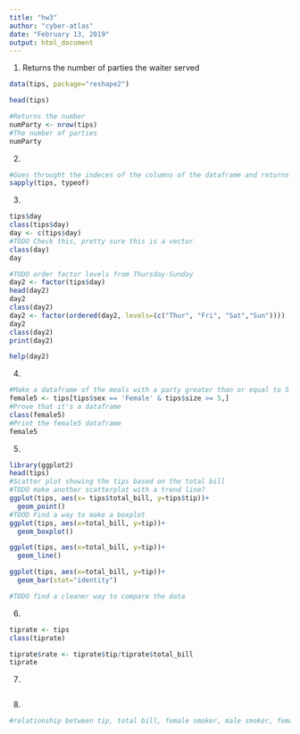 ---
title: "hw3"
author: "cyber-atlas"
date: "February 13, 2019"
output: html_document
---

1) Returns the number of parties the waiter served

```{r}
data(tips, package="reshape2")

head(tips)

#Returns the number 
numParty <- nrow(tips)
#The number of parties
numParty

```

2) 

```{r}
#Goes throught the indeces of the columns of the dataframe and returns the typeof them
sapply(tips, typeof)

```
3)

```{r}
tips$day
class(tips$day)
day <- c(tips$day)
#TODO Check this, pretty sure this is a vector
class(day)
day

#TODO order factor levels from Thursday-Sunday
day2 <- factor(tips$day)
head(day2)
day2
class(day2)
day2 <- factor(ordered(day2, levels=(c("Thur", "Fri", "Sat","Sun"))))
day2
class(day2)
print(day2)

help(day2)

```

4)

```{r}
#Make a dataframe of the meals with a party greater than or equal to 5 people that was paid by a female
female5 <- tips[tips$sex == 'Female' & tips$size >= 5,]
#Prove that it's a dataframe
class(female5)
#Print the female5 dataframe
female5

```

5)

```{r}
library(ggplot2)
head(tips)
#Scatter plot showing the tips based on the total bill
#TODO make another scatterplot with a trend line?
ggplot(tips, aes(x= tips$total_bill, y=tips$tip))+
  geom_point()
#TOOD Find a way to make a boxplot 
ggplot(tips, aes(x=total_bill, y=tip))+
  geom_boxplot()

ggplot(tips, aes(x=total_bill, y=tip))+
  geom_line()

ggplot(tips, aes(x=total_bill, y=tip))+
  geom_bar(stat="identity")

#TODO find a cleaner way to compare the data

```
6)

```{r}


tiprate <- tips
class(tiprate)

tiprate$rate <- tiprate$tip/tiprate$total_bill
tiprate
```

7)

```{r}
```

8)

```{r}
#relationship between tip, total bill, female smoker, male smoker, female non smoker, male non smoker

```

